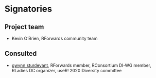 # Signatories
<!-- 
This section provides the ISC with a view of the support received from the community for a proposal. Acceptance isn't predicated on popularity but community acceptance is important.  Willingness to accept outside input is also a good marker for project delivery. 

An optional section would be for R-Core signatories where changes to R are proposed.
-->

## Project team

* Kevin O'Brien, RForwards community team


<!-- 
Who are the people responsible for actually delivering the project if the proposal gets accepted and are already signed up and rearing to go?
-->

## Consulted

* [gwynn sturdevant](https://www.nzgwynn.com/), RForwards member, RConsortium DI-WG member, RLadies DC organizer, useR! 2020 Diversity committee 




<!-- 
Who has been given the opportunity to provide feedback on the proposal? This should include any R Consortium & ISC members who the proposal has been discussed with.
-->


